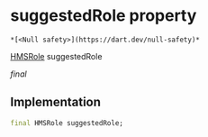 # suggestedRole property

    *[<Null safety>](https://dart.dev/null-safety)*

[HMSRole](../../hmssdk_flutter/HMSRole-class) suggestedRole

_final_

## Implementation

```dart
final HMSRole suggestedRole;


```
